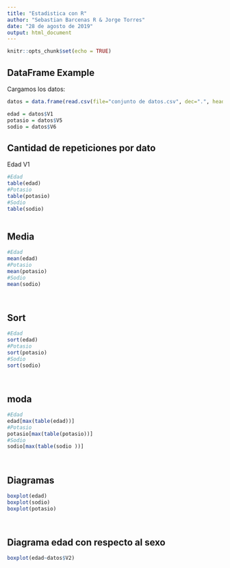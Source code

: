 ```yaml
---
title: "Estadistica con R"
author: "Sebastian Barcenas R & Jorge Torres"
date: "28 de agosto de 2019"
output: html_document
---
```


```r
knitr::opts_chunk$set(echo = TRUE)
```


## DataFrame Example

Cargamos los datos:

```r

datos = data.frame(read.csv(file="conjunto de datos.csv", dec=".", header= FALSE, sep=","))

edad = datos$V1
potasio = datos$V5
sodio = datos$V6

```

## Cantidad de repeticiones por dato

Edad V1

```r
#Edad
table(edad)
#Potasio
table(potasio)
#Sodio
table(sodio)
    
```
 
## Media
 
```r

#Edad
mean(edad)
#Potasio
mean(potasio)
#Sodio
mean(sodio)

    
``` 
 
## Sort
 
```r

#Edad
sort(edad)
#Potasio
sort(potasio)
#Sodio
sort(sodio)

    
``` 

## moda

 
```r

#Edad
edad[max(table(edad))]
#Potasio
potasio[max(table(potasio))]
#Sodio
sodio[max(table(sodio ))]

    
```

## Diagramas

 
```r

boxplot(edad)
boxplot(sodio)
boxplot(potasio)

    
```

## Diagrama edad con respecto al sexo

```r

boxplot(edad~datos$V2)

    
```